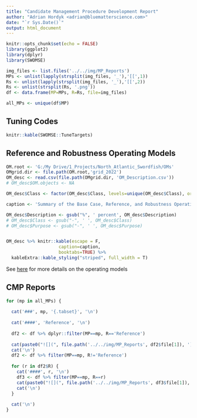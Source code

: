 ```yaml
---
title: "Candidate Management Procedure Development Report"
author: "Adrian Hordyk <adrian@bluematterscience.com>"
date: "`r Sys.Date()`"
output: html_document
---
```


```r
knitr::opts_chunk$set(echo = FALSE)
library(ggplot2)
library(dplyr)
library(SWOMSE)
```

```r
img_files <- list.files('../../img/MP_Reports')
MPs <- unlist(lapply(strsplit(img_files, '_'),'[[',1)) 
Rs <- unlist(lapply(strsplit(img_files, '_'),'[[',2)) 
Rs <- unlist(strsplit(Rs, '.png'))
df <- data.frame(MP=MPs, R=Rs, file=img_files)

all_MPs <- unique(df$MP)
```

## Tuning Codes

```r
knitr::kable(SWOMSE::TuneTargets)
```

## Reference and Robustness Operating Models 

```r
OM.root <- 'G:/My Drive/1_Projects/North_Atlantic_Swordfish/OMs'
OMgrid.dir <- file.path(OM.root,'grid_2022')
OM_desc <- read.csv(file.path(OMgrid.dir, 'OM_Description.csv'))
# OM_desc$OM.objects <- NA

OM_desc$Class <- factor(OM_desc$Class, levels=unique(OM_desc$Class), ordered = TRUE)

caption <- 'Summary of the Base Case, Reference, and Robustness Operating Models.'

OM_desc$Description <- gsub("%", ' percent', OM_desc$Description)
# OM_desc$Class <- gsub("-", ' ', OM_desc$Class)
# OM_desc$Purpose <- gsub("-", ' ', OM_desc$Purpose)


OM_desc %>% knitr::kable(escape = F,
                    caption=caption,
                    booktabs=TRUE) %>%
  kableExtra::kable_styling("striped", full_width = T)

```

See [here](https://iccat.github.io/nswo-mse/TS/Trial_Specs.html#operating-models) for more details on the operating models 

## CMP Reports {.tabset}
```r
for (mp in all_MPs) {
  
  cat('###', mp, '{.tabset}', '\n')
  
  cat('####', 'Reference', '\n')
 
  df2 <- df %>% dplyr::filter(MP==mp, R=='Reference')
  
  cat(paste0("![](", file.path('../../img/MP_Reports', df2$file[1]), ')'), "\n")
  cat('\n')
  df2 <- df %>% filter(MP==mp, R!='Reference')
  
  for (r in df2$R) {
    cat('####', r, '\n')
    df3 <- df %>% filter(MP==mp, R==r)
    cat(paste0("![](", file.path('../../img/MP_Reports', df3$file[1]), ')'), "\n")
    cat('\n')
  }
  
  cat('\n')
}



```

